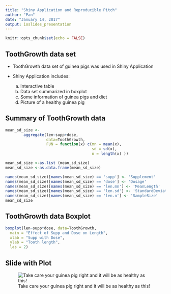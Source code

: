 ```yaml
---
title: "Shiny Application and Reproducible Pitch"
author: "Pan"
date: "January 14, 2017"
output: ioslides_presentation
---
```


```r
knitr::opts_chunk$set(echo = FALSE)
```

## ToothGrowth data set
- ToothGrowth data set of guinea pigs was used in Shiny Application

- Shiny Application includes:
    a. Interactive table
    b. Data set summarized in boxplot
    c. Some information of guinea pigs and diet 
    d. Picture of a healthy guinea pig 


## Summary of ToothGrowth data
```r

mean_sd_size <- 
        aggregate(len~supp+dose, 
                  data=ToothGrowth, 
                  FUN = function(x) c(mn = mean(x),
                                      sd = sd(x),
                                      n = length(x) ))

mean_sd_size <-as.list (mean_sd_size)
mean_sd_size <-as.data.frame(mean_sd_size)

names(mean_sd_size)[names(mean_sd_size) == 'supp'] <- 'Supplement'
names(mean_sd_size)[names(mean_sd_size) == 'dose'] <- 'Dosage'
names(mean_sd_size)[names(mean_sd_size) == 'len.mn'] <- 'MeanLength'
names(mean_sd_size)[names(mean_sd_size) == 'len.sd'] <- 'StandardDeviation'
names(mean_sd_size)[names(mean_sd_size) == 'len.n'] <- 'SampleSize'
mean_sd_size
```

## ToothGrowth data Boxplot
```r
boxplot(len~supp*dose, data=ToothGrowth,
  main = "Effect of Supp and Dose on Length",
  xlab = "Supp with Dose",
  ylab = "Tooth length",
  las = 2) 
```

## Slide with Plot
![Take care your guinea pig right and it will be as healthy as this!](http://petguineapigcare.com/wp-content/uploads/2009/10/guinea-pig-1.jpg)




